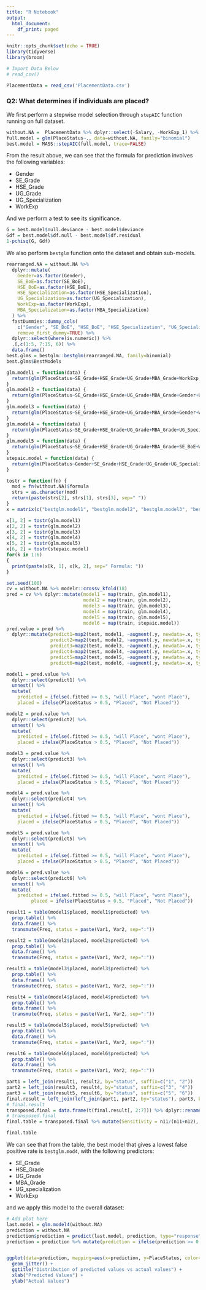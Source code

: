 ```yaml
---
title: "R Notebook"
output:
  html_document:
    df_print: paged
---
```


```r
knitr::opts_chunk$set(echo = TRUE)
library(tidyverse)
library(broom)

# Import Data Below
# read_csv()

PlacementData = read_csv('PlacementData.csv')
```

### Q2: What determines if individuals are placed?

We first perform a stepwise model selection through `stepAIC` function running on full dataset. 

```r
without.NA =  PlacementData %>% dplyr::select(-Salary, -WorkExp_1) %>% na.omit() %>% mutate(PlaceStatus = ifelse(JobStatus=="Placed", 1, 0)) %>% dplyr::select(-JobStatus)
full.model = glm(PlaceStatus~., data=without.NA, family="binomial")
best.model = MASS::stepAIC(full.model, trace=FALSE)
```

From the result above, we can see that the formula for prediction involves the following variables: 

- Gender
- SE_Grade
- HSE_Grade
- UG_Grade
- UG_Specialization
- WorkExp

And we perform a test to see its significance. 

```r
G = best.model$null.deviance - best.model$deviance
Gdf = best.model$df.null - best.model$df.residual
1-pchisq(G, Gdf)
```

We also perform `bestglm` function onto the dataset and obtain sub-models. 

```r
rearranged.NA = without.NA %>% 
  dplyr::mutate(
    Gender=as.factor(Gender),
    SE_BoE=as.factor(SE_BoE),
    HSE_BoE=as.factor(HSE_BoE),
    HSE_Specialization=as.factor(HSE_Specialization),
    UG_Specialization=as.factor(UG_Specialization),
    WorkExp=as.factor(WorkExp),
    MBA_Specialization=as.factor(MBA_Specialization)
  ) %>% 
  fastDummies::dummy_cols(
    c("Gender", "SE_BoE", "HSE_BoE", "HSE_Specialization", "UG_Specialization", "WorkExp", "MBA_Specialization"),
    remove_first_dummy=TRUE) %>% 
  dplyr::select(where(is.numeric)) %>% 
  .[,c(1:5, 7:15, 6)] %>% 
  data.frame()
best.glms = bestglm::bestglm(rearranged.NA, family=binomial)
best.glms$BestModels
```



```r
glm.model1 = function(data) {
  return(glm(PlaceStatus~SE_Grade+HSE_Grade+UG_Grade+MBA_Grade+WorkExp, data=data, family="binomial"))
}
glm.model2 = function(data) {
  return(glm(PlaceStatus~SE_Grade+HSE_Grade+UG_Grade+MBA_Grade+Gender+UG_Specialization+WorkExp, data=data, family="binomial"))
}
glm.model3 = function(data) {
  return(glm(PlaceStatus~SE_Grade+HSE_Grade+UG_Grade+MBA_Grade+Gender+WorkExp, data=data, family="binomial"))
}
glm.model4 = function(data) {
  return(glm(PlaceStatus~SE_Grade+HSE_Grade+UG_Grade+MBA_Grade+UG_Specialization+WorkExp, data=data, family="binomial"))
}
glm.model5 = function(data) {
  return(glm(PlaceStatus~SE_Grade+HSE_Grade+UG_Grade+MBA_Grade+SE_BoE+WorkExp, data=data, family="binomial"))
}
stepaic.model = function(data) {
  return(glm(PlaceStatus~Gender+SE_Grade+HSE_Grade+UG_Grade+UG_Specialization+WorkExp+MBA_Grade, family="binomial", data=data))
}
```

```r
tostr = function(fn) {
  mod = fn(without.NA)$formula
  strs = as.character(mod)
  return(paste(strs[2], strs[1], strs[3], sep=" "))
}
x = matrix(c("bestglm.model1", "bestglm.model2", "bestglm.model3", "bestglm.model4", "bestglm.model5", "stepAIC.model", 1:6), 6, 2)

x[1, 2] = tostr(glm.model1)
x[2, 2] = tostr(glm.model2)
x[3, 2] = tostr(glm.model3)
x[4, 2] = tostr(glm.model4)
x[5, 2] = tostr(glm.model5)
x[6, 2] = tostr(stepaic.model)
for(k in 1:6)
{
  print(paste(x[k, 1], x[k, 2], sep=" Formula: "))
}
```


```r
set.seed(100)
cv = without.NA %>% modelr::crossv_kfold(18)
pred = cv %>% dplyr::mutate(model1 = map(train, glm.model1),
                            model2 = map(train, glm.model2), 
                            model3 = map(train, glm.model3), 
                            model4 = map(train, glm.model4), 
                            model5 = map(train, glm.model5), 
                            model6 = map(train, stepaic.model))
pred.value = pred %>% 
  dplyr::mutate(predict1=map2(test, model1, ~augment(.y, newdata=.x, type.predict="response")), 
                predict2=map2(test, model2, ~augment(.y, newdata=.x, type.predict="response")),
                predict3=map2(test, model3, ~augment(.y, newdata=.x, type.predict="response")),
                predict4=map2(test, model4, ~augment(.y, newdata=.x, type.predict="response")),
                predict5=map2(test, model5, ~augment(.y, newdata=.x, type.predict="response")),
                predict6=map2(test, model6, ~augment(.y, newdata=.x, type.predict="response")),) 

model1 = pred.value %>% 
  dplyr::select(predict1) %>% 
  unnest() %>%
  mutate(
    predicted = ifelse(.fitted >= 0.5, "will Place", "wont Place"), 
    placed = ifelse(PlaceStatus > 0.5, "Placed", "Not Placed")) 

model2 = pred.value %>% 
  dplyr::select(predict2) %>% 
  unnest() %>% 
  mutate(
    predicted = ifelse(.fitted >= 0.5, "will Place", "wont Place"), 
    placed = ifelse(PlaceStatus > 0.5, "Placed", "Not Placed")) 

model3 = pred.value %>% 
  dplyr::select(predict3) %>% 
  unnest() %>% 
  mutate(
    predicted = ifelse(.fitted >= 0.5, "will Place", "wont Place"), 
    placed = ifelse(PlaceStatus > 0.5, "Placed", "Not Placed")) 

model4 = pred.value %>% 
  dplyr::select(predict4) %>% 
  unnest() %>% 
  mutate(
    predicted = ifelse(.fitted >= 0.5, "will Place", "wont Place"), 
    placed = ifelse(PlaceStatus > 0.5, "Placed", "Not Placed")) 

model5 = pred.value %>% 
  dplyr::select(predict5) %>% 
  unnest() %>% 
  mutate(
    predicted = ifelse(.fitted >= 0.5, "will Place", "wont Place"), 
    placed = ifelse(PlaceStatus > 0.5, "Placed", "Not Placed")) 

model6 = pred.value %>% 
  dplyr::select(predict6) %>% 
  unnest() %>% 
  mutate(
    predicted = ifelse(.fitted >= 0.5, "will Place", "wont Place"), 
         placed = ifelse(PlaceStatus > 0.5, "Placed", "Not Placed")) 

result1 = table(model1$placed, model1$predicted) %>% 
  prop.table() %>% 
  data.frame() %>% 
  transmute(Freq, status = paste(Var1, Var2, sep=":"))

result2 = table(model2$placed, model2$predicted) %>% 
  prop.table() %>% 
  data.frame() %>% 
  transmute(Freq, status = paste(Var1, Var2, sep=":"))

result3 = table(model3$placed, model3$predicted) %>% 
  prop.table() %>% 
  data.frame() %>% 
  transmute(Freq, status = paste(Var1, Var2, sep=":"))

result4 = table(model4$placed, model4$predicted) %>% 
  prop.table() %>% 
  data.frame() %>% 
  transmute(Freq, status = paste(Var1, Var2, sep=":"))

result5 = table(model5$placed, model5$predicted) %>%
  prop.table() %>%
  data.frame() %>%
  transmute(Freq, status = paste(Var1, Var2, sep=":"))

result6 = table(model6$placed, model6$predicted) %>%
  prop.table() %>% 
  data.frame() %>% 
  transmute(Freq, status = paste(Var1, Var2, sep=":"))

part1 = left_join(result1, result2, by="status", suffix=c("1", "2"))
part2 = left_join(result3, result4, by="status", suffix=c("3", "4"))
part3 = left_join(result5, result6, by="status", suffix=c("5", "6"))
final.result = left_join(left_join(part1, part2, by="status"), part3, by="status") %>% select(status, everything()) %>% rename(bestglm.mod1 = Freq1, bestglm.mod2 = Freq2, bestglm.mod3 = Freq3, bestglm.mod4 = Freq4, bestglm.mod5 = Freq5, stepAIC.mod = Freq6) 
# final.result
transposed.final = data.frame(t(final.result[, 2:7])) %>% dplyr::rename(n21=X1, n11=X2, n22=X3, n12=X4) %>% mutate(model=rownames(.)) %>% select(model, everything())
# transposed.final
final.table = transposed.final %>% mutate(Sensitivity = n11/(n11+n12), Specificity=n22/(n21+n22), fpr = n21/(n21+n22), fnr = n12/(n12+n11)) %>% select(-n21, -n22, -n11, -n12)

final.table
```

We can see that from the table, the best model that gives a lowest false positive rate is `bestglm.mod4`, with the following predictors: 

- SE_Grade
- HSE_Grade
- UG_Grade
- MBA_Grade
- UG_specialization
- WorkExp

and we apply this model to the overall dataset: 

```r

# Add plot here
last.model = glm.model4(without.NA)
prediction = without.NA
prediction$prediction = predict(last.model, prediction, type="response")
prediction = prediction %>% mutate(prediction = ifelse(prediction >= 0.5, 1, 0)) %>% mutate(correctness=ifelse(prediction == PlaceStatus, TRUE, FALSE))


ggplot(data=prediction, mapping=aes(x=prediction, y=PlaceStatus, color=correctness))+
  geom_jitter() +
  ggtitle("Distribution of predicted values vs actual values") + 
  xlab("Predicted Values") + 
  ylab("Actual Values")
```









